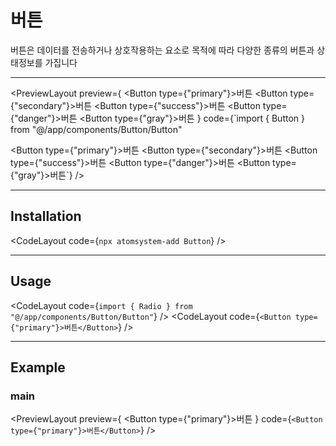 
# 버튼

버튼은 데이터를 전송하거나 상호작용하는 요소로 목적에 따라 다양한
종류의 버튼과 상태정보를 가집니다

---

<PreviewLayout
  preview={<Card type="group" className="flex justify-center gap-4">
                      <Button type={"primary"}>버튼</Button>
                      <Button type={"secondary"}>버튼</Button>
                      <Button type={"success"}>버튼</Button>
                      <Button type={"danger"}>버튼</Button>
                      <Button type={"gray"}>버튼</Button>
                    </Card>}
  code={`import { Button } from "@/app/components/Button/Button"

<Button type={"primary"}>버튼</Button>
<Button type={"secondary"}>버튼</Button>
<Button type={"success"}>버튼</Button>
<Button type={"danger"}>버튼</Button>
<Button type={"gray"}>버튼</Button>`} />

---

## Installation

<CodeLayout code={`npx atomsystem-add Button`} />

---

## Usage

<CodeLayout code={`import { Radio } from "@/app/components/Button/Button"`} />
<CodeLayout code={`<Button type={"primary"}>버튼</Button>`} />

---

## Example

### main

<PreviewLayout
  preview={
    <Card type="group" className="flex flex-col items-center">
      <Button type={"primary"}>버튼</Button>
    </Card>
  }
  code={`<Button type={"primary"}>버튼</Button>`}
/>

